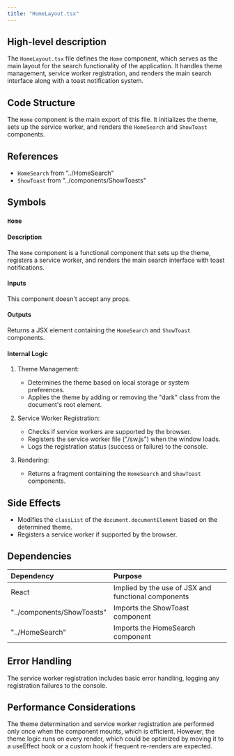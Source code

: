 ```yaml
---
title: "HomeLayout.tsx"
---
```


## High-level description
The `HomeLayout.tsx` file defines the `Home` component, which serves as the main layout for the search functionality of the application. It handles theme management, service worker registration, and renders the main search interface along with a toast notification system.

## Code Structure
The `Home` component is the main export of this file. It initializes the theme, sets up the service worker, and renders the `HomeSearch` and `ShowToast` components.

## References
- `HomeSearch` from "../HomeSearch"
- `ShowToast` from "../components/ShowToasts"

## Symbols

### `Home`
#### Description
The `Home` component is a functional component that sets up the theme, registers a service worker, and renders the main search interface with toast notifications.

#### Inputs
This component doesn't accept any props.

#### Outputs
Returns a JSX element containing the `HomeSearch` and `ShowToast` components.

#### Internal Logic
1. Theme Management:
   - Determines the theme based on local storage or system preferences.
   - Applies the theme by adding or removing the "dark" class from the document's root element.

2. Service Worker Registration:
   - Checks if service workers are supported by the browser.
   - Registers the service worker file ("/sw.js") when the window loads.
   - Logs the registration status (success or failure) to the console.

3. Rendering:
   - Returns a fragment containing the `HomeSearch` and `ShowToast` components.

## Side Effects
- Modifies the `classList` of the `document.documentElement` based on the determined theme.
- Registers a service worker if supported by the browser.

## Dependencies
| Dependency | Purpose |
|:-----------|:--------|
| React | Implied by the use of JSX and functional components |
| "../components/ShowToasts" | Imports the ShowToast component |
| "../HomeSearch" | Imports the HomeSearch component |

## Error Handling
The service worker registration includes basic error handling, logging any registration failures to the console.

## Performance Considerations
The theme determination and service worker registration are performed only once when the component mounts, which is efficient. However, the theme logic runs on every render, which could be optimized by moving it to a useEffect hook or a custom hook if frequent re-renders are expected.